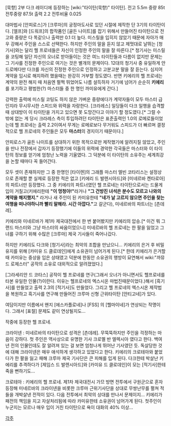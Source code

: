 [묵향] 2부 다크 레이디에 등장하는 [wiki:"타이탄(묵향)" 타이탄].
전고 5.5m 중량 85t 전투중량 87.5t 출력 2.2 전투비율 0.025

대마법사 [안피로스]가 [크루마]의 궁정마도사로 있던 시절에 제작한 단 3기의 타이탄이다. [엘프]와 [드워프]의 합작품인 [골든 나이트]를 잡기 위해서 만들어진 타이탄으로 전고와 중량은 다 똑같으나 출력만 0.1 더 높다. 미스릴을 입히지 않았기 때문에 자아가 매우 강해서 주인을 스스로 선택한다. 하지만 주인의 말을 듣지 않고 제멋대로 날뛰는 [청기사]와는 달리 헬 프로네들은 자신이 인정한 주인의 말을 잘 따른다.[* 청기사는 미스릴을 코팅해 일단 자신의 오너로 받아들이는 것은 여느 타이탄들과 다름이 없지만 문제는 그 기사를 진정한 주인으로 여기는 것은 별개의 문제이다. 12대의 청기사 중 유일하게 안드로메다만 다크를 자신의 진정한 주인으로 인정하고 고분고분 말을 잘 듣는다. 심지어 계약을 임시로 해지하려 했을때는 완강히 거부할 정도였다. 반면 키에리의 헬 프로네는 계약의 완전 해지 때 처음엔 펄쩍 뛰었어도 나름 설득하자 거기에 넘어가 순순히 '''키에리'''를 포기하고 평범한(?) 마스터들 중 한 명인 까미유에게 간다.]

강력한 출력에 미스릴 코팅도 하지 않은 가벼운 중량에다가 계약자들이 모두 마스터 급인지라 무시무시한 스피드와 위력을 자랑한다. [크라레스] 일당들이 다크 일행을 습격할 때 상대방이 이 타이탄을 가지고 있으면 못 도망간다고 이야기 할 정도였다.[* 그럴 수 밖에 없는 게 당시 크라레스 측이 투입하려던 타이탄은 표준출력인 1.0의 로메로들이었는데 헬 프로네는 출력 2.2이여서 무게는 로메로보다 무거워도 스피드가 더 빠르며 결정적으로 헬 프로네의 주인들은 모두 '''마스터'''의 경지이기 때문이다.] 

안피로스가 골든 나이트를 상대하기 위한 목적으로만 제작했기에 알려지질 않았고, 주인을 만나 전장에서 갑자기 등장했기에 이들의 위력에 경악한 각국들은 마스터와 이 타이탄의 정보를 얻기에 엄청난 노력을 기울였다. 그 덕분에 이 타이탄의 소유주는 세계최강을 논할 때마다 꼭 들어간다.

모두 셋이 존재하지만 그 중 한명인 [타이렌]의 그래플 마스터 엘빈 코타리스는 설정상으로 존재할 뿐 실제로 등장한 적은 없고 [키에리 드 발렌시아드]와 [미네르바 켄타로아]의 파트너만 등장했다. 그 중 키에리의 파트너였던 헬 프로네는 타이탄으로서는 드물게 입이 거칠고(키에리한테 '''"이 멍청아!"'''라거나 '''"그 건방진 녀석은 분수도 모르고 나와의 계약을 해지했지."''' 라거나 새 주인이 된 카미유한테 '''"네가 날 고르지 않으면 주인을 찾는 여행을 떠나야하니까 빨리 말해라. 시간 아깝다."'''고 갈군다), 미네르바의 파트너는 [츤데레]. 

키에리와 미네르바가 제1차 제국대전에서 한 번 붙어봤지만 키에리의 압승.[* 이건 뭐 그랜드 마스터와 그냥 마스터의 싸움이었으니] 미네르바의 헬 프로네는 한 팔을 잃었고 그녀를 구하기 위해 수많은 [크루마] 제국 기사들이 죽어나갔다.

하지만 키에리도 다크와 [청기사]라는 최악의 조합을 만났으니... 키에리의 은거 후 비밀유지를 위해 [카미유 드 클로데인]에게 소유권이 넘어가게 된다.[* 한데 키에리가 은거할 때 카미유는 중상을 입은 상태였고 덕분에 한동안 소유권의 행방이 묘연해서 wiki:"까뮤 드 로체스터" 공작의 소유로 대외적으로 알려졌었다.]

[그라세리안 드 코타스] 공작이 헬 프로네를 연구(그래서 오너가 아니면서도 헬프로네를 타본 유일한 인물(?)이란다. 이유는 헬프로네의 엑스시온 마법진때문이었다.)해서 [흑기사]를 만들었고 출력 2.3의 [적기사]도 만들었다. 그리고 헬 프로네의 엑스시온 제작법을 복원하고 흑기사를 연구해 만들어진 크루마 신형 근위타이탄 [안티고네]가 있다.

여담이지만 이름에서 왠지 [에스카플로네]나 [FSS] 의 [헬마이네]가 연상되는 작명이다. 그래서 [표절] 문제도 같이 연상될지도...

작중에 등장한 헬 프로네.

크라이넨 : 미네르바의 타이탄으로 성격은 [츤데레]. 무뚝뚝하지만 주인을 걱정하는 마음이 강하다. 첫 주인은 역사상으로 유명한 기사 크로멜 반 엘렉시아 였다고 한다. 백여년 전의 인물인데도 잘 알려져 있는 걸 보면 엄청나게 뛰어난 기사였던 듯. 독살당한 것에 대해 크라이넨은 매우 애석하게 생각하고 있었다고 한다. 키에리의 크로테아와 붙었다가 한 팔을 잃고 패해 크루마 제국 기사단은 큰 피해를 입게 된다. 다크한테 박살난 키에리를 추격하다가 [제임스 드 발렌시아드]와 [카미유 드 클로데인]이 모는 [적기사]한테 죽을 뻔하기도...

크로테아 : 키에리의 헬 프로네. 제1차 제국대전시 가므 방면 전투에서 구원군으로 혼자 등장해 미네르바의 크라이넨을 비롯한 크루마 근위기사단을 상대로 무쌍난무를 펼쳐 적들을 개박살낸 전적이 있다. 다음 전투에서 최악의 상대를 만나서 문제이지... 키에리가 패전의 책임을 지고 자살처리됨에 따라 카미유한테 소유권이 넘어가게 된다. 첫주인이 누군지는 모르나 매우 입이 거친 타이탄으로 욕이 대화의 40% 이상...


[[각주]]
